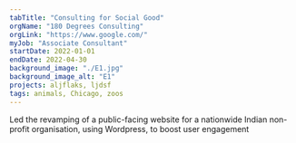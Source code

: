 ```yaml
---
tabTitle: "Consulting for Social Good"
orgName: "180 Degrees Consulting"
orgLink: "https://www.google.com/"
myJob: "Associate Consultant"
startDate: 2022-01-01
endDate: 2022-04-30
background_image: "./E1.jpg"
background_image_alt: "E1"
projects: aljflaks, ljdsf
tags: animals, Chicago, zoos
---
```


Led the revamping of a public-facing website for a nationwide Indian non-profit organisation, using Wordpress, to boost user engagement